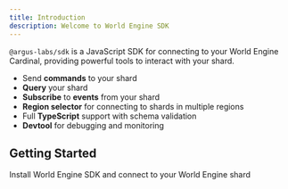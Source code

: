 ```yaml
---
title: Introduction
description: Welcome to World Engine SDK
---
```


`@argus-labs/sdk` is a JavaScript SDK for connecting to your World Engine Cardinal, providing
powerful tools to interact with your shard.

- Send **commands** to your shard
- **Query** your shard
- **Subscribe** to **events** from your shard
- **Region selector** for connecting to shards in multiple regions
- Full **TypeScript** support with schema validation
- **Devtool** for debugging and monitoring

## Getting Started

<CardGroup cols={1}>
  <Card title="Quickstart" icon="pen-to-square" href="./quickstart">
    Install World Engine SDK and connect to your World Engine shard
  </Card>
</CardGroup>
